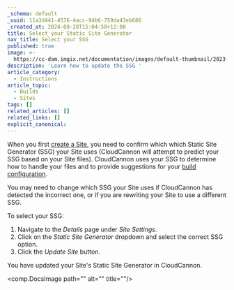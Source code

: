 ```yaml
---
_schema: default
_uuid: 11a3d441-4576-4acc-9db6-759da43eb686
_created_at: 2024-08-28T15:04:58+12:00
title: Select your Static Site Generator
nav_title: Select your SSG
published: true
image: >-
  https://cc-dam.imgix.net/documentation/images/default-thumbnail/2023-Q4/CloudCannon-Documentation-Thumbnail.png
description: 'Learn how to update the SSG '
article_category:
  - Instructions
article_topic:
  - Builds
  - Sites
tags: []
related_articles: []
related_links: []
explicit_canonical:
---
```

When you first [create a Site](/documentation/guides/universal-starter-guide/), you need to confirm which which Static Site Generator (SSG) your Site uses (CloudCannon will attempt to predict your SSG based on your Site files). CloudCannon uses your SSG to determine how to handle your files and to provide suggestions for your [build configuration](/documentation/articles/configure-your-command-line-options/).

You may need to change which SSG your Site uses if CloudCannon has detected the incorrect one, or if you are rewriting your Site to use a different SSG.

To select your SSG:

1. Navigate to the *Details* page under *Site Settings*.
2. Click on the *Static Site Generator* dropdown and select the correct SSG option.
3. Click the *Update Site* button.

You have updated your Site's Static Site Generator in CloudCannon.

<comp.DocsImage path="" alt="" title=""/>